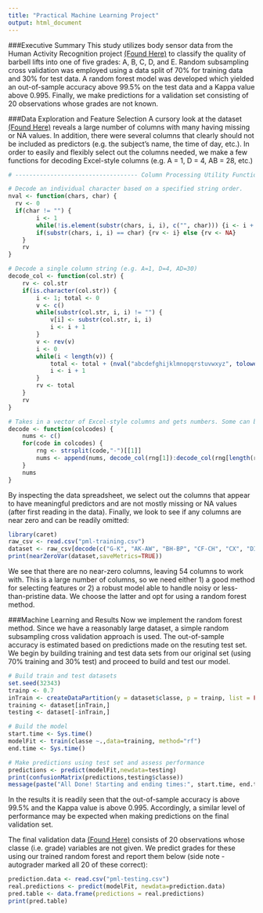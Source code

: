 ```yaml
---
title: "Practical Machine Learning Project"
output: html_document
---
```

###Executive Summary
This study utilizes body sensor data from the Human Activity Recognition project [(Found Here)]( http://groupware.les.inf.puc-rio.br/har) to classify the quality of barbell lifts into one of five grades: A, B, C, D, and E. Random subsampling cross validation was employed using a data split of 70% for training data and 30% for test data. A random forest model was developed which yielded an out-of-sample accuracy above 99.5% on the test data and a Kappa value above 0.995. Finally, we make predictions for a validation set consisting of 20 observations whose grades are not known.

###Data Exploration and Feature Selection
A cursory look at the dataset [(Found Here)](https://d396qusza40orc.cloudfront.net/predmachlearn/pml-training.csv) reveals a large number of columns with many having missing or NA values. In addition, there were several columns that clearly should not be included as predictors (e.g. the subject's name, the time of day, etc.). In order to easily and flexibly select out the columns needed, we make a few functions for decoding Excel-style columns (e.g. A = 1, D = 4, AB = 28, etc.)

```r
# ----------------------------------- Column Processing Utility Functions -----------------------------------------

# Decode an individual character based on a specified string order.
nval <- function(chars, char) {
  rv <- 0
  if(char != "") {
		i <- 1
		while(!is.element(substr(chars, i, i), c("", char))) {i <- i + 1}
		if(substr(chars, i, i) == char) {rv <- i} else {rv <- NA}
	}
	rv
}

# Decode a single column string (e.g. A=1, D=4, AD=30)
decode_col <- function(col.str) {
	rv <- col.str
	if(is.character(col.str)) {
		i <- 1; total <- 0
		v <- c()
		while(substr(col.str, i, i) != "") {
			v[i] <- substr(col.str, i, i)
			i <- i + 1
		}
		v <- rev(v)
		i <- 0
		while(i < length(v)) {
			total <- total + (nval("abcdefghijklmnopqrstuvwxyz", tolower(v[i + 1])) * (26 ^ i))
			i <- i + 1
		}
		rv <- total
	}
	rv
}

# Takes in a vector of Excel-style columns and gets numbers. Some can be ranges ("AA-AD" means 27-30).
decode <- function(colcodes) {
	nums <- c()
	for(code in colcodes) {
		rng <- strsplit(code,"-")[[1]]
		nums <- append(nums, decode_col(rng[1]):decode_col(rng[length(rng)]))
	}
	nums
}
```

By inspecting the data spreadsheet, we select out the columns that appear to have meaningful predictors and are not mostly missing or NA values (after first reading in the data). Finally, we look to see if any columns are near zero and can be readily omitted:

```r
library(caret)
raw_csv <- read.csv("pml-training.csv")
dataset <- raw_csv[decode(c("G-K", "AK-AW", "BH-BP", "CF-CH", "CX", "DI-DT", "EJ", "EU-FD"))]
print(nearZeroVar(dataset,saveMetrics=TRUE))
```

We see that there are no near-zero columns, leaving 54 columns to work with. This is a large number of columns, so we need either 1) a good method for selecting features or 2) a robust model able to handle noisy or less-than-pristine data. We choose the latter and opt for using a random forest method.

###Machine Learning and Results
Now we implement the random forest method. Since we have a reasonably large dataset, a simple random subsampling cross validation approach is used. The out-of-sample accuracy is estimated based on predictions made on the resuting test set. We begin by building training and test data sets from our original set (using 70% training and 30% test) and proceed to build and test our model.

```r
# Build train and test datasets
set.seed(32343)
trainp <- 0.7
inTrain <- createDataPartition(y = dataset$classe, p = trainp, list = FALSE)
training <- dataset[inTrain,]
testing <- dataset[-inTrain,]

# Build the model
start.time <- Sys.time()
modelFit <- train(classe ~.,data=training, method="rf")
end.time <- Sys.time()

# Make predictions using test set and assess performance
predictions <- predict(modelFit,newdata=testing)
print(confusionMatrix(predictions,testing$classe))
message(paste("All Done! Starting and ending times:", start.time, end.time))
```

In the results it is readily seen that the out-of-sample accuracy is above 99.5% and the Kappa value is above 0.995. Accordingly, a similar level of performance may be expected when making predictions on the final validation set.

The final validation data [(Found Here)](https://d396qusza40orc.cloudfront.net/predmachlearn/pml-testing.csv) consists of 20 observations whose classe (i.e. grade) variables are not given. We predict grades for these using our trained random forest and report them below (side note - autograder marked all 20 of these correct):

```r
prediction.data <- read.csv("pml-testing.csv")
real.predictions <- predict(modelFit, newdata=prediction.data)
pred.table <- data.frame(predictions = real.predictions)
print(pred.table)
```

